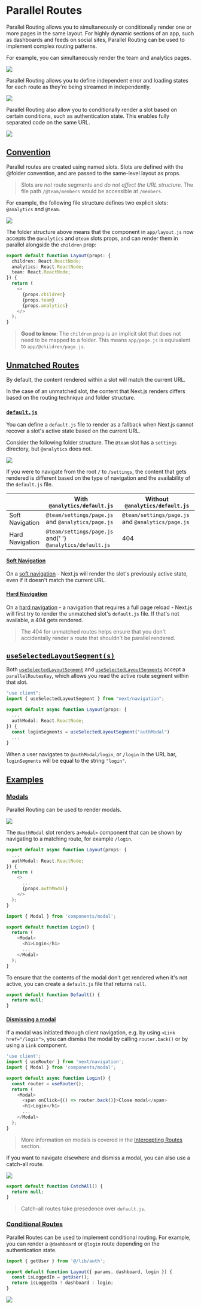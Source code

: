 # Parallel Routes

Parallel Routing allows you to simultaneously or conditionally render one or more pages in the same layout. For highly dynamic sections of an app, such as dashboards and feeds on social sites, Parallel Routing can be used to implement complex routing patterns.

For example, you can simultaneously render the team and analytics pages.

![](/assets/parallel-routes.avif)

Parallel Routing allows you to define independent error and loading states for each route as they're being streamed in independently.

![](/assets/parallel-routes-cinematic-universe.avif)

Parallel Routing also allow you to conditionally render a slot based on certain conditions, such as authentication state. This enables fully separated code on the same URL.

![](/assets/conditional-routes-ui.avif)

## [Convention](#convention)

Parallel routes are created using named slots. Slots are defined with the @folder convention, and are passed to the same-level layout as props.

> Slots are _not_ route segments and _do not affect the URL structure_. The file path `/@team/members` would be accessible at `/members`.

For example, the following file structure defines two explicit slots: `@analytics` and `@team`.

![](/assets/parallel-routes-file-system.avif)

The folder structure above means that the component in `app/layout.js` now accepts the `@analytics` and `@team` slots props, and can render them in parallel alongside the `children` prop:

```ts
export default function Layout(props: {
  children: React.ReactNode;
  analytics: React.ReactNode;
  team: React.ReactNode;
}) {
  return (
    <>
      {props.children}
      {props.team}
      {props.analytics}
    </>
  );
}
```

> **Good to know**: The `children` prop is an implicit slot that does not need to be mapped to a folder. This means `app/page.js` is equivalent to `app/@children/page.js`.

## [Unmatched Routes](#unmatched-routes)

By default, the content rendered within a slot will match the current URL.

In the case of an unmatched slot, the content that Next.js renders differs based on the routing technique and folder structure.

### [`default.js`](#defaultjs)

You can define a `default.js` file to render as a fallback when Next.js cannot recover a slot's active state based on the current URL.

Consider the following folder structure. The `@team` slot has a `settings` directory, but `@analytics` does not.

![](/assets/parallel-routes-unmatched-routes.avif)

If you were to navigate from the root `/` to `/settings`, the content that gets rendered is different based on the type of navigation and the availability of the `default.js` file.

<table>
  <thead>
    <tr>
      <th></th>
      <th>
        With <code>@analytics/default.js</code>
      </th>
      <th>
        Without <code>@analytics/default.js</code>
      </th>
    </tr>
  </thead>
  <tbody>
    <tr>
      <td>Soft Navigation</td>
      <td>
        <code>@team/settings/page.js</code> and <code>@analytics/page.js</code>
      </td>
      <td>
        <code>@team/settings/page.js</code> and <code>@analytics/page.js</code>
      </td>
    </tr>
    <tr>
      <td>Hard Navigation</td>
      <td>
        <code>@team/settings/page.js</code> and{' '}
        <code>@analytics/default.js</code>
      </td>
      <td>404</td>
    </tr>
  </tbody>
</table>

#### [Soft Navigation](#soft-navigation)

On a [soft navigation](/docs/app/routing/linking-and-navigating#soft-navigation) - Next.js will render the slot's previously active state, even if it doesn't match the current URL.

#### [Hard Navigation](#hard-navigation)

On a [hard navigation](/docs/app/routing/linking-and-navigating#hard-navigation) - a navigation that requires a full page reload - Next.js will first try to render the unmatched slot's `default.js` file. If that's not available, a 404 gets rendered.

> The 404 for unmatched routes helps ensure that you don't accidentally render a route that shouldn't be parallel rendered.

## [`useSelectedLayoutSegment(s)`](#useselectedlayoutsegments)

Both [`useSelectedLayoutSegment`](/docs/app/api-reference/functions/use-selected-layout-segment) and [`useSelectedLayoutSegments`](/docs/app/api-reference/functions/use-selected-layout-segments) accept a `parallelRoutesKey`, which allows you read the active route segment within that slot.

```ts
"use client";
import { useSelectedLayoutSegment } from "next/navigation";

export default async function Layout(props: {
  ...
  authModal: React.ReactNode;
}) {
  const loginSegments = useSelectedLayoutSegment("authModal")
  ...
}
```

When a user navigates to `@authModal/login`, or `/login` in the URL bar, `loginSegments` will be equal to the string `"login"`.

## [Examples](#examples)

### [Modals](#modals)

Parallel Routing can be used to render modals.

![](/assets/parallel-routes-auth-modal.avif)

The `@authModal` slot renders a`<Modal>` component that can be shown by navigating to a matching route, for example `/login`.

```ts
export default async function Layout(props: {
  ...
  authModal: React.ReactNode;
}) {
  return (
    <>
      ...
      {props.authModal}
    </>
  );
}
```

```ts
import { Modal } from 'components/modal';

export default function Login() {
  return (
    <Modal>
      <h1>Login</h1>
      ...
    </Modal>
  );
}
```

To ensure that the contents of the modal don't get rendered when it's not active, you can create a `default.js` file that returns `null`.

```ts
export default function Default() {
  return null;
}
```

#### [Dismissing a modal](#dismissing-a-modal)

If a modal was initiated through client navigation, e.g. by using `<Link href="/login">`, you can dismiss the modal by calling `router.back()` or by using a `Link` component.

```ts
'use client';
import { useRouter } from 'next/navigation';
import { Modal } from 'components/modal';

export default async function Login() {
  const router = useRouter();
  return (
    <Modal>
      <span onClick={() => router.back()}>Close modal</span>
      <h1>Login</h1>
      ...
    </Modal>
  );
}
```

> More information on modals is covered in the [Intercepting Routes](/docs/app/routing/intercepting-routes) section.

If you want to navigate elsewhere and dismiss a modal, you can also use a catch-all route.

![](/assets/parallel-routes-catchall.avif)

```ts
export default function CatchAll() {
  return null;
}
```

> Catch-all routes take presedence over `default.js`.

### [Conditional Routes](#conditional-routes)

Parallel Routes can be used to implement conditional routing. For example, you can render a `@dashboard` or `@login` route depending on the authentication state.

```ts
import { getUser } from '@/lib/auth';

export default function Layout({ params, dashboard, login }) {
  const isLoggedIn = getUser();
  return isLoggedIn ? dashboard : login;
}
```

![](/assets/conditional-routes-ui.avif)

